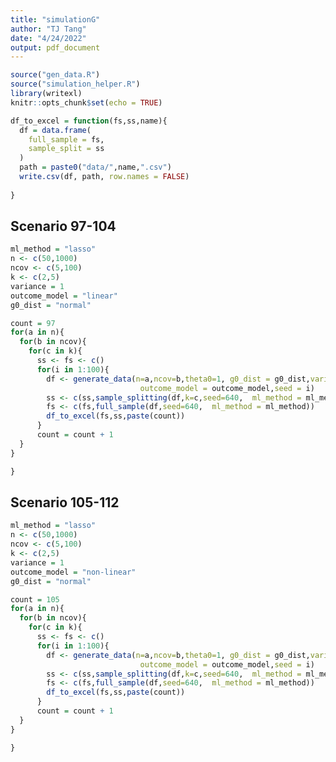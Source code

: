 ```yaml
---
title: "simulationG"
author: "TJ Tang"
date: "4/24/2022"
output: pdf_document
---
```


```r
source("gen_data.R")
source("simulation_helper.R")
library(writexl)
knitr::opts_chunk$set(echo = TRUE)
```


```r
df_to_excel = function(fs,ss,name){
  df = data.frame(
    full_sample = fs,
    sample_split = ss
  )
  path = paste0("data/",name,".csv")
  write.csv(df, path, row.names = FALSE)
  
}
```


## Scenario 97-104

```r
ml_method = "lasso"
n <- c(50,1000)
ncov <- c(5,100)
k <- c(2,5)
variance = 1
outcome_model = "linear"
g0_dist = "normal"
```


```r
count = 97 
for(a in n){
  for(b in ncov){
    for(c in k){
      ss <- fs <- c()
      for(i in 1:100){
        df <- generate_data(n=a,ncov=b,theta0=1, g0_dist = g0_dist,variance = variance,
                             outcome_model = outcome_model,seed = i)
        ss <- c(ss,sample_splitting(df,k=c,seed=640,  ml_method = ml_method))
        fs <- c(fs,full_sample(df,seed=640,  ml_method = ml_method))
        df_to_excel(fs,ss,paste(count))
      }
      count = count + 1
  }
}

}
```


## Scenario 105-112

```r
ml_method = "lasso"
n <- c(50,1000)
ncov <- c(5,100)
k <- c(2,5)
variance = 1
outcome_model = "non-linear"
g0_dist = "normal"
```


```r
count = 105
for(a in n){
  for(b in ncov){
    for(c in k){
      ss <- fs <- c()
      for(i in 1:100){
        df <- generate_data(n=a,ncov=b,theta0=1, g0_dist = g0_dist,variance = variance,
                             outcome_model = outcome_model,seed = i)
        ss <- c(ss,sample_splitting(df,k=c,seed=640,  ml_method = ml_method))
        fs <- c(fs,full_sample(df,seed=640,  ml_method = ml_method))
        df_to_excel(fs,ss,paste(count))
      }
      count = count + 1
  }
}

}
```


